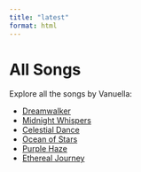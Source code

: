 ```yaml
---
title: "latest"
format: html
---
```



# All Songs

Explore all the songs by Vanuella:

::: {.song-pills}
- [Dreamwalker](dreamwalker.qmd){.song-button}
- [Midnight Whispers](midnight-whispers.qmd){.song-button}
- [Celestial Dance](celestial-dance.qmd){.song-button}
- [Ocean of Stars](ocean-of-stars.qmd){.song-button}
- [Purple Haze](purple-haze.qmd){.song-button}
- [Ethereal Journey](ethereal-journey.qmd){.song-button}
:::